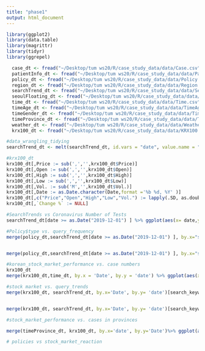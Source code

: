 ```yaml
---
title: "phase1"
output: html_document
---
```


```r
library(ggplot2)
library(data.table)
library(magrittr) 
library(tidyr)
library(ggrepel)
```


```r
  case_dt <- fread("~/Desktop/tum ws20/R/case_study_data/data/Case.csv")
  patientInfo_dt <- fread("~/Desktop/tum ws20/R/case_study_data/data/PatientInfo.csv")
  policy_dt <- fread("~/Desktop/tum ws20/R/case_study_data/data/Policy.csv")
  region_dt <- fread("~/Desktop/tum ws20/R/case_study_data/data/Region.csv")
  searchTrend_dt <- fread("~/Desktop/tum ws20/R/case_study_data/data/SearchTrend.csv")
  seoulFloating_dt <- fread("~/Desktop/tum ws20/R/case_study_data/data/SeoulFloating.csv")
  time_dt <- fread("~/Desktop/tum ws20/R/case_study_data/data/Time.csv")
  timeAge_dt <- fread("~/Desktop/tum ws20/R/case_study_data/data/TimeAge.csv")
  timeGender_dt <- fread("~/Desktop/tum ws20/R/case_study_data/data/TimeGender.csv")
  timeProvince_dt <- fread("~/Desktop/tum ws20/R/case_study_data/data/TimeProvince.csv")
  weather_dt <- fread("~/Desktop/tum ws20/R/case_study_data/data/Weather.csv")
  krx100_dt <- fread("~/Desktop/tum ws20/R/case_study_data/data/KRX100.csv")
```

```r
#data_wrangling_tidying
searchTrend_dt <- melt(searchTrend_dt, id.vars = "date", value.name = "search_metric", variable.name = "search_keyword")

#krx100_dt
krx100_dt[,Price := sub(',','',krx100_dt$Price)]
krx100_dt[,Open := sub(',','',krx100_dt$Open)]
krx100_dt[,High := sub(',','',krx100_dt$High)]
krx100_dt[,Low := sub(',','',krx100_dt$Low)]
krx100_dt[,Vol. := sub('M','',krx100_dt$Vol.)]
krx100_dt[,Date := as.Date.character(Date,format ='%b %d, %Y' )]
krx100_dt[,c("Price","Open","High","Low","Vol.") := lapply(.SD, as.double), .SDcols = c("Price","Open","High","Low","Vol.")]
krx100_dt[,`Change %` := NULL]
```



```r
#SearchTrends vs Coronavirus Number of Tests
searchTrend_dt[date >= as.Date("2019-12-01") ] %>% ggplot(aes(x= date,y= search_metric)) + geom_line(aes(color=search_keyword)) + geom_line(data = time_dt, aes(x=date, y=test)) + scale_y_log10()
```

```r
#Policy$type vs. query_frequency
merge(policy_dt,searchTrend_dt[date >= as.Date("2019-12-01") ], by.x="start_date", by.y="date",all.y = TRUE) %>% ggplot(.,aes(x= start_date,y= search_metric)) + geom_line(aes(color=search_keyword))  + facet_wrap(~type) + scale_y_log10() + geom_point(data = policy_dt,aes(x=start_date, y=5, alpha=0.001))


merge(policy_dt,searchTrend_dt[date >= as.Date("2019-12-01") ], by.x="start_date", by.y="date",all.y = TRUE) %>% ggplot(.,aes(x= start_date,y= search_metric)) + geom_line(aes(linetype=search_keyword))+ scale_y_log10() + geom_jitter(data = policy_dt,aes(x=start_date, y=5, color = type,alpha=0.001))

```

```r
#korean_stock_market_performance vs. case numbers
krx100_dt
merge(krx100_dt,time_dt, by.x = 'Date', by.y = 'date') %>% ggplot(aes(x=confirmed, y= Price, color = Date, size = Vol.)) + geom_point()

```

```r
#stock market vs. query_trends
merge(krx100_dt, searchTrend_dt, by.x='Date', by.y= 'date')[search_keyword == "coronavirus"] %>% ggplot(aes(x = Price, y= search_metric, color = Vol.)) + geom_point() + scale_x_log10()


merge(krx100_dt, searchTrend_dt, by.x='Date', by.y= 'date')[search_keyword == "coronavirus"] %>% ggplot(aes(x=Date,y=scale(Price))) + geom_line() + geom_line(aes(x=Date, y=scale(search_metric))) 
```

```r
#stock_market_performance vs. cases in provinces

merge(timeProvince_dt, krx100_dt, by.x='date', by.y='Date')%>% ggplot(aes(x=date,y=Price)) + geom_line() + geom_line(aes(x=date,y=confirmed)) +  facet_wrap(~province)
```

```r
# policies vs stock_market_reaction


```


